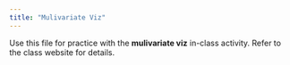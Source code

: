 ```yaml
---
title: "Mulivariate Viz"
---
```


Use this file for practice with the **mulivariate viz** in-class activity.  Refer to the class website for details.
